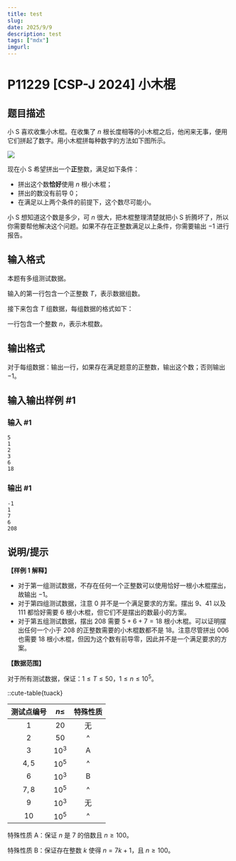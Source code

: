 ---
title: test
slug: 
date: 2025/9/9
description: test
tags: ["mdx"]
imgurl: 
---

# P11229 [CSP-J 2024] 小木棍

## 题目描述

小 S 喜欢收集小木棍。在收集了 $n$ 根长度相等的小木棍之后，他闲来无事，便用它们拼起了数字。用小木棍拼每种数字的方法如下图所示。

![](https://cdn.luogu.com.cn/upload/image_hosting/8zubqass.png)

现在小 S 希望拼出一个**正**整数，满足如下条件：

- 拼出这个数**恰好**使用 $n$ 根小木棍；
- 拼出的数没有前导 $0$；
- 在满足以上两个条件的前提下，这个数尽可能小。

小 S 想知道这个数是多少，可 $n$ 很大，把木棍整理清楚就把小 S 折腾坏了，所以你需要帮他解决这个问题。如果不存在正整数满足以上条件，你需要输出 $-1$ 进行报告。

## 输入格式

本题有多组测试数据。

输入的第一行包含一个正整数 $T$，表示数据组数。

接下来包含 $T$ 组数据，每组数据的格式如下：

一行包含一个整数 $n$，表示木棍数。

## 输出格式

对于每组数据：输出一行，如果存在满足题意的正整数，输出这个数；否则输出 $-1$。

## 输入输出样例 #1

### 输入 #1

```
5
1
2
3
6
18
```

### 输出 #1

```
-1
1
7
6
208
```

## 说明/提示

**【样例 1 解释】**

- 对于第一组测试数据，不存在任何一个正整数可以使用恰好一根小木棍摆出，故输出 $-1$。
- 对于第四组测试数据，注意 $0$ 并不是一个满足要求的方案。摆出 $9$、$41$ 以及 $111$ 都恰好需要 $6$ 根小木棍，但它们不是摆出的数最小的方案。
- 对于第五组测试数据，摆出 $208$ 需要 $5 + 6 + 7 = 18$ 根小木棍。可以证明摆出任何一个小于 $208$ 的正整数需要的小木棍数都不是 $18$。注意尽管拼出 $006$ 也需要 $18$ 根小木棍，但因为这个数有前导零，因此并不是一个满足要求的方案。

**【数据范围】**

对于所有测试数据，保证：$1 \leq T \leq 50$，$1 \leq n \leq 10^5$。

::cute-table{tuack}

| 测试点编号 | $n\leq$ | 特殊性质 |
| :----------: | :----------: | :----------: |
| $1$ | $20$ | 无 |
| $2$ | $50$ | ^ |
| $3$ | $10^3$ | A |
| $4,5$ | $10^5$ | ^ |
| $6$ | $10^3$ | B |
| $7,8$ | $10^5$ | ^ |
| $9$ | $10^3$ | 无 |
| $10$ | $10^5$ | ^ |

特殊性质 A：保证 $n$ 是 $7$ 的倍数且 $n \geq 100$。

特殊性质 B：保证存在整数 $k$ 使得 $n = 7k + 1$，且 $n \geq 100$。